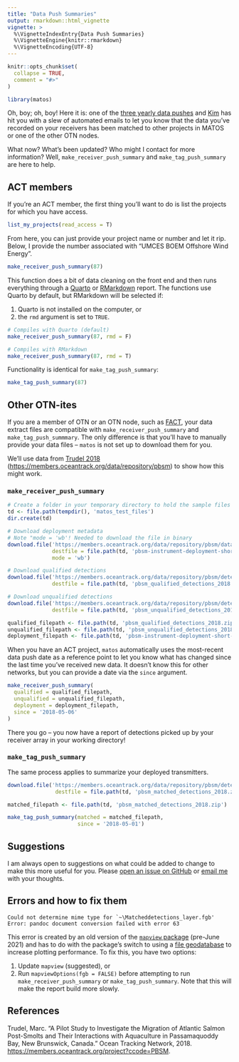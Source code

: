 ```yaml
---
title: "Data Push Summaries"
output: rmarkdown::html_vignette
vignette: >
  %\VignetteIndexEntry{Data Push Summaries}
  %\VignetteEngine{knitr::rmarkdown}
  %\VignetteEncoding{UTF-8}
---
```


```r
knitr::opts_chunk$set(
  collapse = TRUE,
  comment = "#>"
)
```

```r
library(matos)
```

Oh, boy; oh, boy! Here it is: one of the [three yearly data pushes](https://members.oceantrack.org/faq#autotoc-item-autotoc-6) and [Kim](mailto:east.coast.telemetry@gmail.com) has hit you with a slew of automated emails to let you know that the data you've recorded on your receivers has been matched to other projects in MATOS or one of the other OTN nodes.

What now? What's been updated? Who might I contact for more information? Well, `make_receiver_push_summary` and `make_tag_push_summary` are here to help.

## ACT members

If you're an ACT member, the first thing you'll want to do is list the projects for which you have access.

```r
list_my_projects(read_access = T)
```

From here, you can just provide your project name or number and let it rip. Below, I provide the number associated with "UMCES BOEM Offshore Wind Energy".

```r
make_receiver_push_summary(87)
```

This function does a bit of data cleaning on the front end and then runs everything through a [Quarto](https://quarto.org/) or [RMarkdown](https://rmarkdown.rstudio.com/) report. The functions use Quarto by default, but RMarkdown will be selected if:

1.  Quarto is not installed on the computer, or
2.  the `rmd` argument is set to `TRUE`.

```r
# Compiles with Quarto (default)
make_receiver_push_summary(87, rmd = F)

# Compiles with RMarkdown
make_receiver_push_summary(87, rmd = T)
```

Functionality is identical for `make_tag_push_summary`:

```r
make_tag_push_summary(87)
```

## Other OTN-ites

If you are a member of OTN or an OTN node, such as [FACT](https://secoora.org/fact/), your data extract files are compatible with `make_receiver_push_summary` and `make_tag_push_summmary`. The only difference is that you'll have to manually provide your data files -- `matos` is not set up to download them for you.

We'll use data from [Trudel 2018](#references) (<https://members.oceantrack.org/data/repository/pbsm>) to show how this might work.

### `make_receiver_push_summary`

```r
# Create a folder in your temporary directory to hold the sample files
td <- file.path(tempdir(), 'matos_test_files')
dir.create(td)

# Download deployment metadata
# Note "mode = 'wb'! Needed to download the file in binary
download.file('https://members.oceantrack.org/data/repository/pbsm/data-and-metadata/2018/pbsm-instrument-deployment-short-form-2018.xls',
              destfile = file.path(td, 'pbsm-instrument-deployment-short-form-2018.xls'),
              mode = 'wb')

# Download qualified detections
download.file('https://members.oceantrack.org/data/repository/pbsm/detection-extracts/pbsm_qualified_detections_2018.zip',
              destfile = file.path(td, 'pbsm_qualified_detections_2018.zip'))

# Download unqualified detections
download.file('https://members.oceantrack.org/data/repository/pbsm/detection-extracts/pbsm_unqualified_detections_2018.zip',
              destfile = file.path(td, 'pbsm_unqualified_detections_2018.zip'))

qualified_filepath <- file.path(td, 'pbsm_qualified_detections_2018.zip')
unqualified_filepath <- file.path(td, 'pbsm_unqualified_detections_2018.zip')
deployment_filepath <- file.path(td, 'pbsm-instrument-deployment-short-form-2018.xls')
```

When you have an ACT project, `matos` automatically uses the most-recent data push date as a reference point to let you know what has changed since the last time you've received new data. It doesn't know this for other networks, but you can provide a date via the `since` argument.

```r
make_receiver_push_summary(
  qualified = qualified_filepath,
  unqualified = unqualified_filepath,
  deployment = deployment_filepath,
  since = '2018-05-06'
)
```

There you go -- you now have a report of detections picked up by your receiver array in your working directory!

### `make_tag_push_summary`

The same process applies to summarize your deployed transmitters.

```r
download.file('https://members.oceantrack.org/data/repository/pbsm/detection-extracts/pbsm_matched_detections_2018.zip',
               destfile = file.path(td, 'pbsm_matched_detections_2018.zip'))

matched_filepath <- file.path(td, 'pbsm_matched_detections_2018.zip')
```

```r
make_tag_push_summary(matched = matched_filepath,
                      since = '2018-05-01')
```

## Suggestions

I am always open to suggestions on what could be added to change to make this more useful for you. Please [open an issue on GitHub](https://github.com/mhpob/matos/issues) or [email me](mailto:obrien@umces.edu) with your thoughts.

## Errors and how to fix them

    Could not determine mime type for `~\Matcheddetections_layer.fgb'
    Error: pandoc document conversion failed with error 63

This error is created by an old version of the [`mapview` package](https://r-spatial.github.io/mapview/) (pre-June 2021) and has to do with the package's switch to using a [file geodatabase](https://pro.arcgis.com/en/pro-app/latest/help/data/geodatabases/manage-file-gdb/file-geodatabases.htm) to increase plotting performance. To fix this, you have two options:

1.  Update `mapview` (suggested), or
2.  Run `mapviewOptions(fgb = FALSE)` before attempting to run `make_receiver_push_summary` or `make_tag_push_summary`. Note that this will make the report build more slowly.

## References {#references}

Trudel, Marc. "A Pilot Study to Investigate the Migration of Atlantic Salmon Post-Smolts and Their Interactions with Aquaculture in Passamaquoddy Bay, New Brunswick, Canada." Ocean Tracking Network, 2018. <https://members.oceantrack.org/project?ccode=PBSM>.
